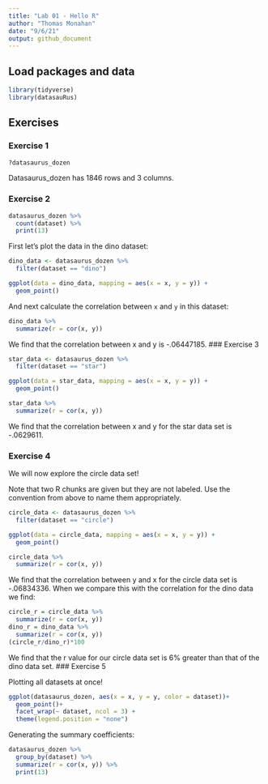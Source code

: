 ```yaml
---
title: "Lab 01 - Hello R"
author: "Thomas Monahan"
date: "9/6/21"
output: github_document
---
```


## Load packages and data

```r
library(tidyverse) 
library(datasauRus)
```

## Exercises

### Exercise 1

```r
?datasaurus_dozen
```
Datasaurus_dozen has 1846 rows and 3 columns. 

### Exercise 2

```r
datasaurus_dozen %>%
  count(dataset) %>%
  print(13)
```

First let's plot the data in the dino dataset:

```r
dino_data <- datasaurus_dozen %>%
  filter(dataset == "dino")

ggplot(data = dino_data, mapping = aes(x = x, y = y)) +
  geom_point()
```

And next calculate the correlation between `x` and `y` in this dataset:

```r
dino_data %>%
  summarize(r = cor(x, y))
```
We find that the correlation between x and y is -.06447185. 
### Exercise 3

```r
star_data <- datasaurus_dozen %>%
  filter(dataset == "star")
```

```r
ggplot(data = star_data, mapping = aes(x = x, y = y)) +
  geom_point()
```


```r
star_data %>%
  summarize(r = cor(x, y))
```

We find that the correlation between x and y for the star data set is -.0629611.

### Exercise 4

We will now explore the circle data set!

Note that two R chunks are given but they are not labeled.
Use the convention from above to name them appropriately.

```r
circle_data <- datasaurus_dozen %>%
  filter(dataset == "circle")
```

```r
ggplot(data = circle_data, mapping = aes(x = x, y = y)) +
  geom_point()
```
```r
circle_data %>%
  summarize(r = cor(x, y))
```
We find that the correlation between y and x for the circle data set is -.06834336. When we compare this with the correlation for the dino data we find:

```r
circle_r = circle_data %>%
  summarize(r = cor(x, y)) 
dino_r = dino_data %>%
  summarize(r = cor(x, y)) 
(circle_r/dino_r)*100
```
We find that the r value for our circle data set is 6% greater than that of the dino data set. 
### Exercise 5

Plotting all datasets at once!

```r
ggplot(datasaurus_dozen, aes(x = x, y = y, color = dataset))+
  geom_point()+
  facet_wrap(~ dataset, ncol = 3) +
  theme(legend.position = "none")
```

Generating the summary coefficients:
```r
datasaurus_dozen %>%
  group_by(dataset) %>%
  summarize(r = cor(x, y)) %>%
  print(13)
```
